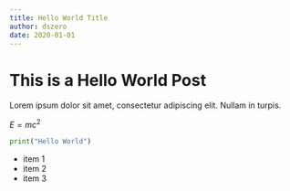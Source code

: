 ```yaml
---
title: Hello World Title
author: dszero
date: 2020-01-01
---
```


# This is a Hello World Post

Lorem ipsum dolor sit amet, consectetur adipiscing elit. Nullam in turpis.

$E=mc^2$

```python
print("Hello World")
```

- item 1
- item 2
- item 3
